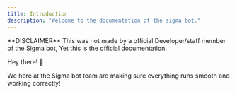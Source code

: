 ```yaml
---
title: Introduction
description: "Welcome to the documentation of the sigma bot."
---
```


<Warning>
**DISCLAIMER** This was not made by a official Developer/staff member of the Sigma bot, Yet this is the official documentation.
</Warning>

Hey there! 👋

We here at the Sigma bot team are making sure everything runs smooth and working correctly!
